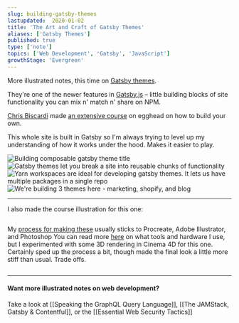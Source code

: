 ```yaml
---
slug: building-gatsby-themes
lastupdated:  2020-01-02
title: 'The Art and Craft of Gatsby Themes'
aliases: ['Gatsby Themes']
published: true
type: ['note']
topics: ['Web Development', 'Gatsby', 'JavaScript']
growthStage: 'Evergreen'
---
```


More illustrated notes, this time on [Gatsby themes](https://www.gatsbyjs.org/docs/themes/what-are-gatsby-themes/).

They're one of the newer features in [Gatsby.js](https://www.gatsbyjs.org/) – little building blocks of site functionality you can mix n' match n' share on NPM.

[Chris Biscardi](https://twitter.com/chrisbiscardi) made [an extensive course](https://egghead.io/courses/composable-gatsby-themes) on egghead on how to build your own.

<a noTip href="https://egghead.io/courses/composable-gatsby-themes?af=54fd64"><ImageFrame width="80%" alt="Composable Gatsby Themes" src="https://og-image-egghead-course.now.sh/composable-gatsby-themes" /></a>

This whole site is built in Gatsby so I'm always trying to level up my understanding of how it works under the hood. Makes it easier to play.

<Image alt="Building composable gatsby theme title" src="https://res.cloudinary.com/dg3gyk0gu/image/upload/c_scale,w_850/v1576769939/maggieappleton.com/egghead-course-notes/gatsby-themes-notes/GatsbyThemes_1.png" />

<Image alt="Gatsby themes let you break a site into reusable chunks of functionality" src="https://res.cloudinary.com/dg3gyk0gu/image/upload/v1576769938/maggieappleton.com/egghead-course-notes/gatsby-themes-notes/GatsbyThemes_2.png" />

<Image alt="Yarn workspaces are ideal for developing gatsby themes. It lets us have multiple packages in a single repo" src="https://res.cloudinary.com/dg3gyk0gu/image/upload/v1576769939/maggieappleton.com/egghead-course-notes/gatsby-themes-notes/GatsbyThemes_3.png" />

<Image alt="We're building 3 themes here - marketing, shopify, and blog" src="https://res.cloudinary.com/dg3gyk0gu/image/upload/v1576769938/maggieappleton.com/egghead-course-notes/gatsby-themes-notes/GatsbyThemes_4.png" />

---

I also made the course illustration for this one:

<Image alt="" src="https://res.cloudinary.com/dg3gyk0gu/image/upload/v1579731535/maggieappleton.com/egghead-course-notes/gatsby-themes-notes/Twitter.png" />

 My <a noTip href="/drawinginvisibles1">process for making these</a> usually sticks to Procreate, Adobe Illustrator, and Photoshop <Footnote idName={1}>You can read more [here](/apps) on what tools and hardware I use</Footnote>, but I experimented with some 3D rendering in Cinema 4D for this one. Certainly sped up the process a bit, though made the final look a little more stiff than usual. Trade offs.

<Image alt="" src="https://res.cloudinary.com/dg3gyk0gu/image/upload/v1579731531/maggieappleton.com/egghead-course-notes/gatsby-themes-notes/Twitter_2.png" />


---

#### Want more illustrated notes on web development?

Take a look at [[Speaking the GraphQL Query Language]], [[The JAMStack, Gatsby & Contentful]], or the [[Essential Web Security Tactics]]